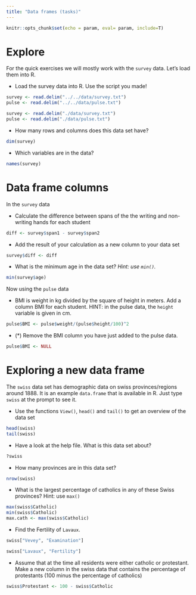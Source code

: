 ```yaml
---
title: "Data frames (tasks)"
---
```


```r
knitr::opts_chunk$set(echo = param, eval= param, include=T)
```


# Explore {#explore}

For the quick exercises we will mostly work with the `survey` data. Let's load them into R.



- Load the survey data into R. Use the script you made!

```r
survey <- read.delim("../../data/survey.txt")
pulse <- read.delim("../../data/pulse.txt")
```

```r
survey <- read.delim("./data/survey.txt")
pulse <- read.delim("./data/pulse.txt")
```

- How many rows and columns does this data set have?

```r
dim(survey)
```

- Which variables are in the data?

```r
names(survey)
```



# Data frame columns {#columns}

In the `survey` data 

- Calculate the difference between spans of the the writing and non-writing hands for each student

```r
diff <- survey$span1 - survey$span2

```

- Add the result of your calculation as a new column to your data set

```r
survey$diff <- diff
```

- What is the minimum age in the data set?
_Hint: use `min()`._

```r
min(survey$age)
```

Now using  the `pulse` data

- BMI is weight in kg divided by the square of height in meters. Add a column BMI for each student. HINT: in the pulse data, the `height` variable is given in cm.

```r
pulse$BMI <- pulse$weight/(pulse$height/100)^2
```

- (*) Remove the BMI column you have just added to the pulse data.

```r
pulse$BMI <- NULL
```


# Exploring a new data frame {#newFrame}

The `swiss` data set has demographic data on swiss provinces/regions around 1888. It is an example `data.frame` that is available in R. Just type `swiss` at the prompt to see it.

-	Use the functions `View()`, `head()` and `tail()` to get an overview of the data set

```r
head(swiss)
tail(swiss)
```

- Have a look at the help file. What is this data set about?

```r
?swiss
```

- How many provinces are in this data set?

```r
nrow(swiss)
```

-	What is the largest percentage of catholics in any of these Swiss provinces? Hint: use `max()`

```r
max(swiss$Catholic)
min(swiss$Catholic)
max.cath <- max(swiss$Catholic)
```

- Find the Fertility of `Lavaux`.

```r
swiss["Vevey", "Examination"]

swiss["Lavaux", "Fertility"]

```

- Assume that at the time all residents were either catholic or protestant. Make a new column in the swiss data that contains the percentage of protestants (100 minus the percentage of catholics)

```r
swiss$Protestant <- 100 - swiss$Catholic
```



